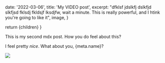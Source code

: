 
  date: '2022-03-06',
  title: 'My VIDEO post',
  excerpt:
    "dfklsf jdslkfj dslkfjd slkfjsd fklsdj fkldsjf lksdjfw, wait a minute. This is really powerful, and I htink you're going to like it",
  image,
}

  return <MarkdownLayout title={meta.title}>{children}</MarkdownLayout>
}

This is my second mdx post. How you do feel about this?

I feel pretty _nice_. What about you, {meta.name}?

<Image src={image} width={800} height={450} />
